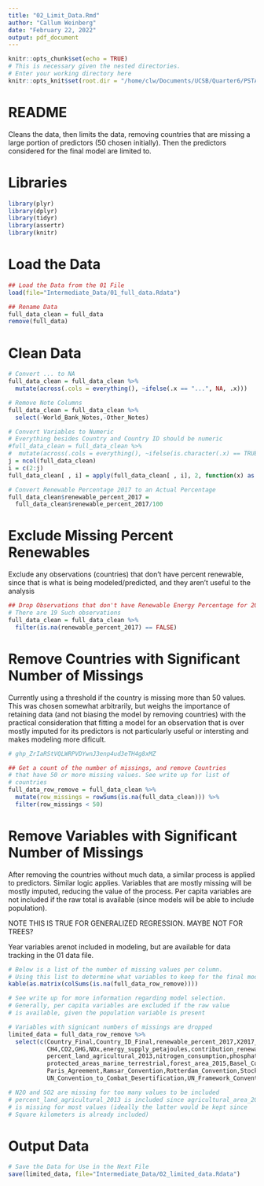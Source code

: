 ```yaml
---
title: "02_Limit_Data.Rmd"
author: "Callum Weinberg"
date: "February 22, 2022"
output: pdf_document
---
```


```r
knitr::opts_chunk$set(echo = TRUE)
# This is necessary given the nested directories.
# Enter your working directory here
knitr::opts_knit$set(root.dir = "/home/clw/Documents/UCSB/Quarter6/PSTAT 231/Final Project/PSTAT231_Final")
```

# README

Cleans the data, then limits the data, removing countries that are missing a large portion of predictors (50 chosen initially). Then the predictors considered for the final model are limited to.

# Libraries

```r
library(plyr)
library(dplyr)
library(tidyr)
library(assertr)
library(knitr)
```


# Load the Data

```r
## Load the Data from the 01 File
load(file="Intermediate_Data/01_full_data.Rdata")

## Rename Data
full_data_clean = full_data
remove(full_data)
```

# Clean Data

```r
# Convert ... to NA
full_data_clean = full_data_clean %>%
  mutate(across(.cols = everything(), ~ifelse(.x == "...", NA, .x)))

# Remove Note Columns
full_data_clean = full_data_clean %>%
  select(-World_Bank_Notes,-Other_Notes)

# Convert Variables to Numeric
# Everything besides Country and Country ID should be numeric
#full_data_clean = full_data_clean %>%
#  mutate(across(.cols = everything(), ~ifelse(is.character(.x) == TRUE, as.numeric(.x), .x)))
j = ncol(full_data_clean)
i = c(2:j)
full_data_clean[ , i] = apply(full_data_clean[ , i], 2, function(x) as.numeric(x))

# Convert Renewable Percentage 2017 to an Actual Percentage
full_data_clean$renewable_percent_2017 = 
  full_data_clean$renewable_percent_2017/100
```


# Exclude Missing Percent Renewables

Exclude any observations (countries) that don't have percent renewable, since that is what is being modeled/predicted, and they aren't useful to the analysis

```r
## Drop Observations that don't have Renewable Energy Percentage for 2019
# There are 19 Such observations
full_data_clean = full_data_clean %>%
  filter(is.na(renewable_percent_2017) == FALSE)
```


# Remove Countries with Significant Number of Missings

Currently using a threshold if the country is missing more than 50 values. This was chosen somewhat arbitrarily, but weighs the importance of retaining data (and not biasing the model by removing countries) with the practical consideration that fitting a model for an observation that is over mostly imputed for its predictors is not particularly useful or intersting and makes modeling more dificult.

```r
# 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

## Get a count of the number of missings, and remove Countries 
# that have 50 or more missing values. See write up for list of
# countries
full_data_row_remove = full_data_clean %>%
  mutate(row_missings = rowSums(is.na(full_data_clean))) %>%
  filter(row_missings < 50)
```

# Remove Variables with Significant Number of Missings

After removing the countries without much data, a similar process is applied to predictors. Similar logic applies. Variables that are mostly missing will be mostly imputed, reducing the value of the process. Per capita variables are not included if the raw total is available (since models will be able to include population). 

NOTE THIS IS TRUE FOR GENERALIZED REGRESSION. MAYBE NOT FOR TREES?

Year variables arenot included in modeling, but are available for data tracking in the 01 data file.

```r
# Below is a list of the number of missing values per column. 
# Using this list to determine what variables to keep for the final models
kable(as.matrix(colSums(is.na(full_data_row_remove))))

# See write up for more information regarding model selection. 
# Generally, per capita variables are excluded if the raw value
# is available, given the population variable is present

# Variables with signicant numbers of missings are dropped
limited_data = full_data_row_remove %>%
  select(c(Country_Final,Country_ID_Final,renewable_percent_2017,X2017_Population_World_Bank,X2017_Land_Area_km_2,X2017_GDP_US_Dollars_World_Bank,
           CH4,CO2,GHG,NOx,energy_supply_petajoules,contribution_renewable_to_electric_production,energy_intensity_2017,energy_supply_2017,mining_value_2017,
           percent_land_agricultural_2013,nitrogen_consumption,phosphate_consumption,potash_consumption,terrestrial_protected_areas,
           protected_areas_marine_terrestrial,forest_area_2015,Basel_Convention,CITES,Convention_on_Biological_Diversity,Kyoto__Protocol,Montreal_Protocol,
           Paris_Agreement,Ramsar_Convention,Rotterdam_Convention,Stockholm_Convention,UN_Convention_on_the_Law_of_the_Sea,
           UN_Convention_to_Combat_Desertification,UN_Framework_Convention_on_Climate_Change,World__Heritage_Convention))

# N2O and SO2 are missing for too many values to be included
# percent_land_agricultural_2013 is included since agricultural_area_2013 
# is missing for most values (ideally the latter would be kept since 
# Square kilometers is already included)
```

# Output Data

```r
# Save the Data for Use in the Next File
save(limited_data, file="Intermediate_Data/02_limited_data.Rdata")
```